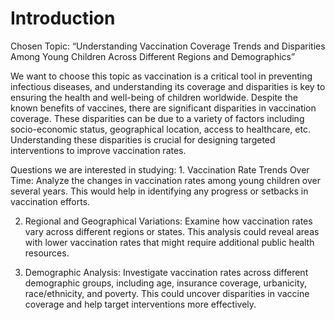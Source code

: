 # Introduction
Chosen Topic:
"Understanding Vaccination Coverage Trends and Disparities Among Young Children Across Different Regions and Demographics"

We want to choose this topic as vaccination is a critical tool in preventing infectious diseases, and understanding its coverage and disparities is key to ensuring the health and well-being of children worldwide. Despite the known benefits of vaccines, there are significant disparities in vaccination coverage. These disparities can be due to a variety of factors including socio-economic status, geographical location, access to healthcare, etc. Understanding these disparities is crucial for designing targeted interventions to improve vaccination rates.

Questions we are interested in studying:
1. Vaccination Rate Trends Over Time: Analyze the changes in vaccination rates among young children over several years. This would help in identifying any progress or setbacks in vaccination efforts.

2. Regional and Geographical Variations: Examine how vaccination rates vary across different regions or states. This analysis could reveal areas with lower vaccination rates that might require additional public health resources.

3. Demographic Analysis: Investigate vaccination rates across different demographic groups, including age, insurance coverage, urbanicity, race/ethnicity, and poverty. This could uncover disparities in vaccine coverage and help target interventions more effectively.

